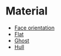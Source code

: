 # Material

-   [Face orientation](#/articles/material/face-orientation)
-   [Flat](#/articles/material/flat)
-   [Ghost](#/articles/material/ghost)
-   [Hull](#/articles/material/hull)

